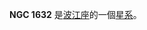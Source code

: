 {{NGCInfoBox|NGCID=NGC 1632|發現者=法蘭克·穆勒|發現日期=1886年-月-日|其他編號=IC 386, NPM1G -09.0208|曆元=J2000.0|赤經=4時39分58.5秒
|赤緯=-9°27'21"|星座=波江座|星體=星系|星等=14.4|表面亮度=13.7|藍等=15.3}}

'''NGC 1632''' 是[[波江座|波江座]]的一個[[星系|星系]]。

{{NGCReference|1632}}
{{Catalogs|NGC=1632}}